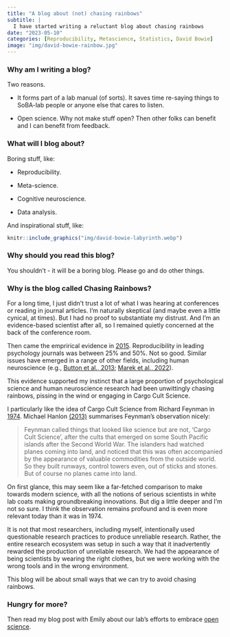 ```yaml
---
title: "A blog about (not) chasing rainbows"
subtitle: | 
  I have started writing a reluctant blog about chasing rainbows
date: "2023-05-10"
categories: [Reproducibility, Metascience, Statistics, David Bowie]
image: "img/david-bowie-rainbow.jpg"
---
```


### Why am I writing a blog?

Two reasons.

-   It forms part of a lab manual (of sorts). It saves time re-saying things to SoBA-lab people or anyone else that cares to listen.

-   Open science. Why not make stuff open? Then other folks can benefit and I can benefit from feedback.

### What will I blog about?

Boring stuff, like:

-   Reproducibility.

-   Meta-science.

-   Cognitive neuroscience.

-   Data analysis.

And inspirational stuff, like:

```r
knitr::include_graphics("img/david-bowie-labyrinth.webp")
```

### Why should you read this blog?

You shouldn't - it will be a boring blog. Please go and do other things.

### Why is the blog called Chasing Rainbows?

For a long time, I just didn't trust a lot of what I was hearing at conferences or reading in journal articles. I'm naturally skeptical (and maybe even a little cynical, at times). But I had no proof to substantiate my distrust. And I'm an evidence-based scientist after all, so I remained quietly concerned at the back of the conference room.

Then came the emprirical evidence in [2015](https://www.science.org/doi/10.1126/science.aac4716). Reproducibility in leading psychology journals was between 25% and 50%. Not so good. Similar issues have emerged in a range of other fields, including human neuroscience (e.g., [Button et al., 2013](https://www.nature.com/articles/nrn3475); [Marek et al., 2022](https://www.nature.com/articles/s41586-022-04492-9)).

This evidence supported my instinct that a large proportion of psychological science and human neuroscience research had been unwittingly chasing rainbows, pissing in the wind or engaging in Cargo Cult Science.

I particularly like the idea of Cargo Cult Science from Richard Feynman in [1974](./img/Feynman_74_CargoCult.pdf){target="_blank"}. Michael Hanlon [(2013)](https://www.cambridge.org/core/journals/european-review/article/cargo-cult-science/38CA581FFAB42704E5F667AA4A2D6D79) summarises Feynman's observation nicely:

> Feynman called things that looked like science but are not, 'Cargo Cult Science', after the cults that emerged on some South Pacific islands after the Second World War. The islanders had watched planes coming into land, and noticed that this was often accompanied by the appearance of valuable commodities from the outside world. So they built runways, control towers even, out of sticks and stones. But of course no planes came into land.

On first glance, this may seem like a far-fetched comparison to make towards modern science, with all the notions of serious scientists in white lab coats making groundbreaking innovations. But dig a little deeper and I'm not so sure. I think the observation remains profound and is even more relevant today than it was in 1974.

It is not that most researchers, including myself, intentionally used questionable research practices to produce unreliable research. Rather, the entire research ecosystem was setup in such a way that it inadvertently rewarded the production of unreliable research. We had the appearance of being scientists by wearing the right clothes, but we were working with the wrong tools and in the wrong environment.

This blog will be about small ways that we can try to avoid chasing rainbows.

### Hungry for more?

Then read my blog post with Emily about our lab's efforts to embrace [open science](https://rich-ramsey.com/posts/2023-05-10_meta_science/){target="_blank"}.
